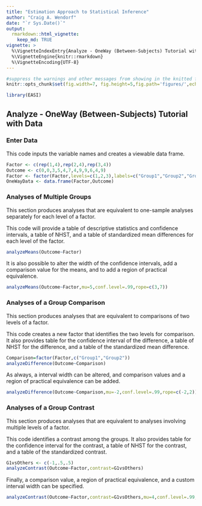 ```yaml
---
title: "Estimation Approach to Statistical Inference"
author: "Craig A. Wendorf"
date: "`r Sys.Date()`"
output: 
  rmarkdown::html_vignette:
    keep_md: TRUE
vignette: >
  %\VignetteIndexEntry{Analyze - OneWay (Between-Subjects) Tutorial with Data}
  %\VignetteEngine{knitr::rmarkdown}
  %\VignetteEncoding{UTF-8}
---
```


```r
#suppress the warnings and other messages from showing in the knitted file.
knitr::opts_chunk$set(fig.width=7, fig.height=5,fig.path='figures/',echo=TRUE,warning=FALSE,message=FALSE)
```

```r
library(EASI)
```

## Analyze - OneWay (Between-Subjects) Tutorial with Data

### Enter Data

This code inputs the variable names and creates a viewable data frame.

```r
Factor <- c(rep(1,4),rep(2,4),rep(3,4))
Outcome <- c(0,0,3,5,4,7,4,9,9,6,4,9)
Factor <- factor(Factor,levels=c(1,2,3),labels=c("Group1","Group2","Group3"))
OneWayData <- data.frame(Factor,Outcome)
```

### Analyses of Multiple Groups

This section produces analyses that are equivalent to one-sample analyses separately for each level of a factor.

This code will provide a table of descriptive statistics and confidence intervals, a table of NHST, and a table of standardized mean differences for each level of the factor.

```r
analyzeMeans(Outcome~Factor)
```

It is also possible to alter the width of the confidence intervals, add a comparison value for the means, and to add a region of practical equivalence.

```r
analyzeMeans(Outcome~Factor,mu=5,conf.level=.99,rope=c(3,7))
```

### Analyses of a Group Comparison

This section produces analyses that are equivalent to comparisons of two levels of a factor.

This code creates a new factor that identifies the two levels for comparison. It also provides table for the confidence interval of the difference, a table of NHST for the difference, and a table of the standardized mean difference.

```r
Comparison=factor(Factor,c("Group1","Group2"))
analyzeDifference(Outcome~Comparison)
```

As always, a interval width can be altered, and comparison values and a region of practical equivalence can be added.

```r
analyzeDifference(Outcome~Comparison,mu=-2,conf.level=.99,rope=c(-2,2))
```

### Analyses of a Group Contrast

This section produces analyses that are equivalent to analyses involving multiple levels of a factor.

This code identifies a contrast among the groups. It also provides table for the confidence interval for the contrast, a table of NHST for the contrast, and a table of the standardized contrast.

```r
G1vsOthers <- c(-1,.5,.5)
analyzeContrast(Outcome~Factor,contrast=G1vsOthers)
```

Finally, a comparison value, a region of practical equivalence, and a custom interval width can be specified.

```r
analyzeContrast(Outcome~Factor,contrast=G1vsOthers,mu=4,conf.level=.99,rope=c(-2,2))
```
